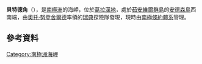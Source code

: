 '''貝特德角'''（{{lang-sv|Betbeder}}），是[[南極洲|南極洲]]的海岬，位於[[葛拉漢地|葛拉漢地]]，處於[[茹安維爾群島|茹安維爾群島]]的[[安德森島|安德森島]]西南端，由[[奧托·努登舍爾德|奧托·努登舍爾德]]率領的[[瑞典|瑞典]]探險隊發現，現時由[[南極條約體系|南極條約體系]]管理。

{{coord|63|37|S|56|41|W|display=title}}

==參考資料==
{{usgs-gazetteer}}

{{DEFAULTSORT:Cape Betbeder}}
[[Category:南極洲海岬|Category:南極洲海岬]]


{{JoinvilleIsland-geo-stub}}
